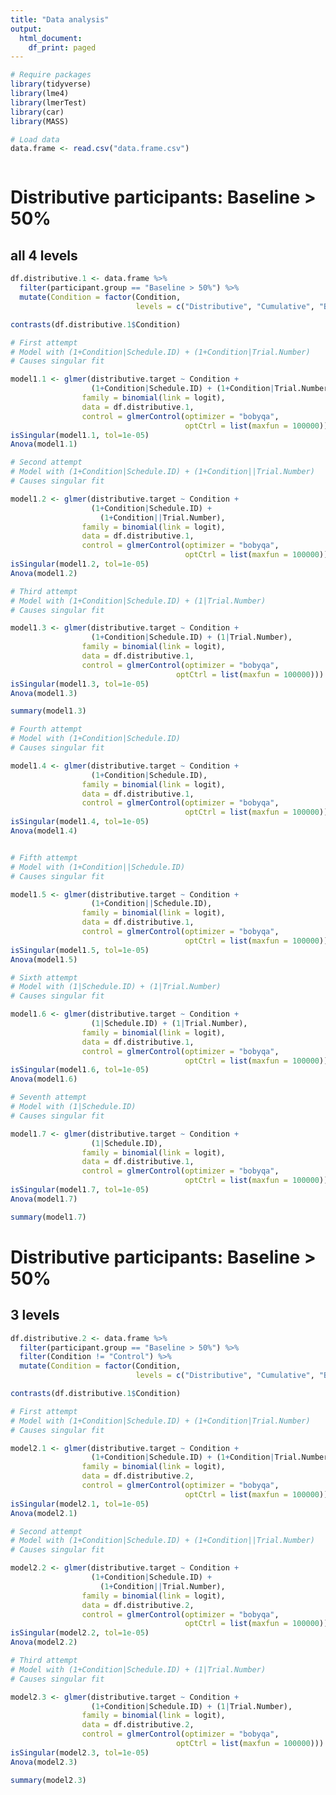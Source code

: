 ```yaml
---
title: "Data analysis"
output:
  html_document:
    df_print: paged
---
```


```r
# Require packages
library(tidyverse)
library(lme4)
library(lmerTest)
library(car)
library(MASS)

# Load data
data.frame <- read.csv("data.frame.csv")



```

# Distributive participants: Baseline \> 50%

## all 4 levels

```r



df.distributive.1 <- data.frame %>% 
  filter(participant.group == "Baseline > 50%") %>% 
  mutate(Condition = factor(Condition,
                            levels = c("Distributive", "Cumulative", "Baseline", "Control")))

contrasts(df.distributive.1$Condition)


```

```r

# First attempt
# Model with (1+Condition|Schedule.ID) + (1+Condition|Trial.Number)
# Causes singular fit

model1.1 <- glmer(distributive.target ~ Condition + 
                  (1+Condition|Schedule.ID) + (1+Condition|Trial.Number), 
                family = binomial(link = logit), 
                data = df.distributive.1, 
                control = glmerControl(optimizer = "bobyqa",
                                       optCtrl = list(maxfun = 100000)))
isSingular(model1.1, tol=1e-05)
Anova(model1.1)

```

```r

# Second attempt
# Model with (1+Condition|Schedule.ID) + (1+Condition||Trial.Number)
# Causes singular fit

model1.2 <- glmer(distributive.target ~ Condition + 
                  (1+Condition|Schedule.ID) +
                    (1+Condition||Trial.Number), 
                family = binomial(link = logit), 
                data = df.distributive.1, 
                control = glmerControl(optimizer = "bobyqa",
                                       optCtrl = list(maxfun = 100000)))
isSingular(model1.2, tol=1e-05)
Anova(model1.2)
```

```r

# Third attempt
# Model with (1+Condition|Schedule.ID) + (1|Trial.Number) 
# Causes singular fit

model1.3 <- glmer(distributive.target ~ Condition + 
                  (1+Condition|Schedule.ID) + (1|Trial.Number),
                family = binomial(link = logit), 
                data = df.distributive.1, 
                control = glmerControl(optimizer = "bobyqa",
                                     optCtrl = list(maxfun = 100000)))
isSingular(model1.3, tol=1e-05)
Anova(model1.3)

```

```r
summary(model1.3)
```

```r

# Fourth attempt
# Model with (1+Condition|Schedule.ID) 
# Causes singular fit

model1.4 <- glmer(distributive.target ~ Condition +
                  (1+Condition|Schedule.ID), 
                family = binomial(link = logit), 
                data = df.distributive.1, 
                control = glmerControl(optimizer = "bobyqa",
                                       optCtrl = list(maxfun = 100000)))
isSingular(model1.4, tol=1e-05)
Anova(model1.4)



```

```r

# Fifth attempt
# Model with (1+Condition||Schedule.ID) 
# Causes singular fit

model1.5 <- glmer(distributive.target ~ Condition +
                  (1+Condition||Schedule.ID), 
                family = binomial(link = logit), 
                data = df.distributive.1, 
                control = glmerControl(optimizer = "bobyqa",
                                       optCtrl = list(maxfun = 100000)))
isSingular(model1.5, tol=1e-05)
Anova(model1.5)

```

```r

# Sixth attempt
# Model with (1|Schedule.ID) + (1|Trial.Number)
# Causes singular fit

model1.6 <- glmer(distributive.target ~ Condition +
                  (1|Schedule.ID) + (1|Trial.Number),
                family = binomial(link = logit), 
                data = df.distributive.1, 
                control = glmerControl(optimizer = "bobyqa",
                                       optCtrl = list(maxfun = 100000)))
isSingular(model1.6, tol=1e-05)
Anova(model1.6)


```

```r

# Seventh attempt
# Model with (1|Schedule.ID)
# Causes singular fit

model1.7 <- glmer(distributive.target ~ Condition +
                  (1|Schedule.ID),
                family = binomial(link = logit), 
                data = df.distributive.1, 
                control = glmerControl(optimizer = "bobyqa",
                                       optCtrl = list(maxfun = 100000)))
isSingular(model1.7, tol=1e-05)
Anova(model1.7)


```

```r
summary(model1.7)

```

# Distributive participants: Baseline \> 50%

## 3 levels

```r


df.distributive.2 <- data.frame %>% 
  filter(participant.group == "Baseline > 50%") %>% 
  filter(Condition != "Control") %>% 
  mutate(Condition = factor(Condition,
                            levels = c("Distributive", "Cumulative", "Baseline")))

contrasts(df.distributive.1$Condition)
```

```r

# First attempt
# Model with (1+Condition|Schedule.ID) + (1+Condition|Trial.Number)
# Causes singular fit

model2.1 <- glmer(distributive.target ~ Condition + 
                  (1+Condition|Schedule.ID) + (1+Condition|Trial.Number), 
                family = binomial(link = logit), 
                data = df.distributive.2, 
                control = glmerControl(optimizer = "bobyqa",
                                       optCtrl = list(maxfun = 100000)))
isSingular(model2.1, tol=1e-05)
Anova(model2.1)

```

```r
# Second attempt
# Model with (1+Condition|Schedule.ID) + (1+Condition||Trial.Number)
# Causes singular fit

model2.2 <- glmer(distributive.target ~ Condition + 
                  (1+Condition|Schedule.ID) +
                    (1+Condition||Trial.Number), 
                family = binomial(link = logit), 
                data = df.distributive.2, 
                control = glmerControl(optimizer = "bobyqa",
                                       optCtrl = list(maxfun = 100000)))
isSingular(model2.2, tol=1e-05)
Anova(model2.2)
```

```r

# Third attempt
# Model with (1+Condition|Schedule.ID) + (1|Trial.Number) 
# Causes singular fit

model2.3 <- glmer(distributive.target ~ Condition + 
                  (1+Condition|Schedule.ID) + (1|Trial.Number),
                family = binomial(link = logit), 
                data = df.distributive.2, 
                control = glmerControl(optimizer = "bobyqa",
                                     optCtrl = list(maxfun = 100000)))
isSingular(model2.3, tol=1e-05)
Anova(model2.3)
```

```r
summary(model2.3)
```

